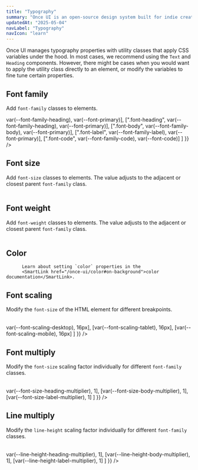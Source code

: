 ```yaml
---
title: "Typography"
summary: "Once UI is an open-source design system built for indie creators, small teams, and startups to fuel the next generation of web applications."
updatedAt: "2025-05-04"
navLabel: "Typography"
navIcon: "learn"
---
```



Once UI manages typography properties with utility classes that apply CSS variables under
the hood. In most cases, we recommend using the `Text` and 
`Heading` components. However, there might be cases when you would
want to apply the utility class directly to an element, or modify the variables to fine
tune certain properties.

## Font family

Add `font-family` classes to elements.

<Table
  marginTop="16"
  marginBottom="24"
  data={{
    headers: [
      { content: "Class" },
      { content: "Variable" },
      { content: "Default" },
    ],
    rows: [
      [".font-display", <InlineCode>var(--font-family-heading)</InlineCode>, <InlineCode>var(--font-primary)</InlineCode>],
      [".font-heading", <InlineCode>var(--font-family-heading)</InlineCode>, <InlineCode>var(--font-primary)</InlineCode>],
      [".font-body", <InlineCode>var(--font-family-body)</InlineCode>, <InlineCode>var(--font-primary)</InlineCode>],
      [".font-label", <InlineCode>var(--font-family-label)</InlineCode>, <InlineCode>var(--font-primary)</InlineCode>],
      [".font-code", <InlineCode>var(--font-family-code)</InlineCode>, <InlineCode>var(--font-code)</InlineCode>]
    ]
  }}
/>

## Font size

Add `font-size` classes to elements. The value adjusts to the adjacent or closest parent `font-family` class.

<Table
  marginTop="16"
  marginBottom="24"
  data={{
    headers: [
      { content: "Class" },
      { content: "Variable" },
    ],
    rows: [
      [".font-size-inherit", "—"],
      [".font-xl", "dynamic"],
      [".font-l", "dynamic"],
      [".font-m", "dynamic"],
      [".font-s", "dynamic"],
      [".font-xs", "dynamic"]
    ]
  }}
/>

## Font weight

Add `font-weight` classes to elements. The value adjusts to the adjacent or closest parent `font-family` class.

<Table
  marginTop="16"
  marginBottom="24"
  data={{
    headers: [
      { content: "Class" },
      { content: "Variable" },
    ],
    rows: [
      [".font-weight-inherit", "—"],
      [".font-default", "dynamic"],
      [".font-strong", "dynamic"]
    ]
  }}
/>

## Color
          Learn about setting `color` properties in the
          <SmartLink href="/once-ui/color#on-background">color documentation</SmartLink>.
        
## Font scaling

Modify the `font-size` of the HTML element for different breakpoints.

<Table
  marginTop="16"
  marginBottom="24"
  data={{
    headers: [
      { content: "Variable" },
      { content: "Default" },
    ],
    rows: [
      [<InlineCode>var(--font-scaling-desktop)</InlineCode>, <InlineCode>16px</InlineCode>],
      [<InlineCode>var(--font-scaling-tablet)</InlineCode>, <InlineCode>16px</InlineCode>],
      [<InlineCode>var(--font-scaling-mobile)</InlineCode>, <InlineCode>16px</InlineCode>]
    ]
  }}
/>
        
## Font multiply

Modify the `font-size` scaling factor individually for different `font-family` classes.

<Table
  marginTop="16"
  marginBottom="24"
  data={{
    headers: [
      { content: "Variable" },
      { content: "Default" },
    ],
    rows: [
      [<InlineCode>var(--font-size-heading-multiplier)</InlineCode>, <InlineCode>1</InlineCode>],
      [<InlineCode>var(--font-size-body-multiplier)</InlineCode>, <InlineCode>1</InlineCode>],
      [<InlineCode>var(--font-size-label-multiplier)</InlineCode>, <InlineCode>1</InlineCode>]
    ]
  }}
/>
        
## Line multiply

Modify the `line-height` scaling factor individually for different `font-family` classes.

<Table
  marginTop="16"
  marginBottom="24"
  data={{
    headers: [
      { content: "Variable" },
      { content: "Default" },
    ],
    rows: [
      [<InlineCode>var(--line-height-heading-multiplier)</InlineCode>, <InlineCode>1</InlineCode>],
      [<InlineCode>var(--line-height-body-multiplier)</InlineCode>, <InlineCode>1</InlineCode>],
      [<InlineCode>var(--line-height-label-multiplier)</InlineCode>, <InlineCode>1</InlineCode>]
    ]
  }}
/>